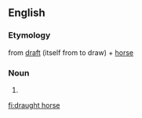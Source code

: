 ==English==
===Etymology===
from [[draft]] (itself from to draw) + [[horse]]

===Noun===
{{en-noun|sg=[[draught]] [[horse]]}}

# {{alternative spelling of|[[draft horse]]}}

[[fi:draught horse]]
